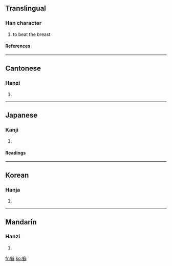 ==Translingual==
===Han character===
{{Han char|rn=64|rad=手|as=13|sn=16|four=5004<sub>1</sub>|canj=手尸口十 (QSRJ)}}
# to beat the breast
====References====
{{Han ref|kx=0459.070|dkj=12834|dj=0808.060|hdz=31973.030|uh=64D7|ud=25815|bh=E9A4|bd=59812}}

----
==Cantonese==
===Hanzi===
{{yue-hanzi|jyut=|y=pik1}}
# {{defn|Cantonese}}

----
==Japanese==
===Kanji===
{{ja-kanji|grade=|rs=手13}}
# {{defn|Japanese}} 
====Readings====
{{ja-readings|on=[[へき]] (heki), [[びゃく]] (byaku), [[ひゃく]] (hyaku), [[はく]] (haku)|kun=[[むねをうつ]] (muneoutsu)}}

----
==Korean==
===Hanja===
{{ko-hanja|hangeul=벽|eumhun=|rv=byeok|mr=pyŏk|y=peykaa}}
# {{defn|Korean}}

----
==Mandarin==
===Hanzi===
{{cmn-hanzi|pin=[[pǐ]] (pi3), [[pì]] (pi4)|wg=p'i<sup>3</sup>, p'i<sup>4</sup>}}
# {{defn|Mandarin}}

[[fr:擗]]
[[ko:擗]]
